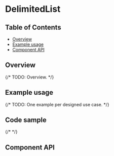 
# DelimitedList

## Table of Contents

- [Overview](#overview)
- [Example usage](#example-usage)
- [Component API](#component-api)

## Overview

{/* TODO: Overview. */}

## Example usage

{/* TODO: One example per designed use case. */}

<Canvas>
  <Story of={DelimitedListStories.delimited} />
</Canvas>

## Code sample

{/* <CodesandboxLink exampleDirectory="DelimitedList" /> */}

## Component API

<ArgsTable />
